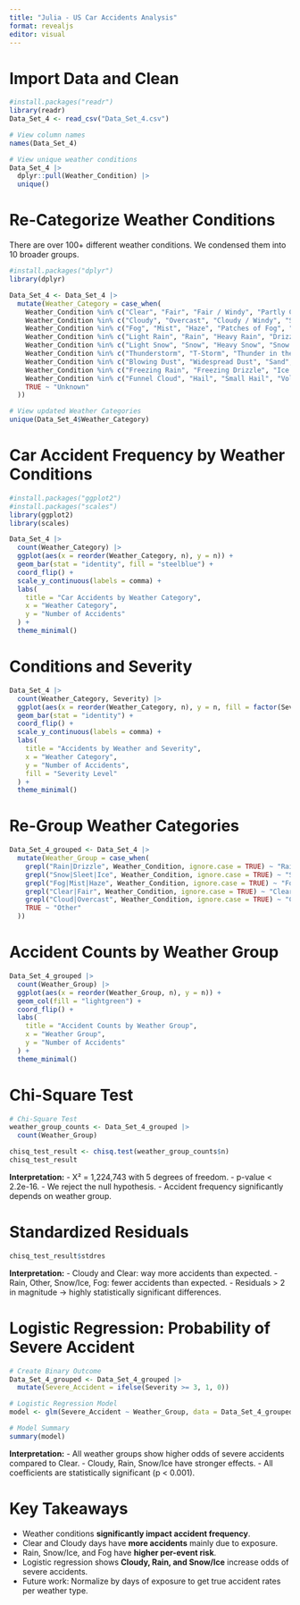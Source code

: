 ```yaml
---
title: "Julia - US Car Accidents Analysis"
format: revealjs
editor: visual
---
```


# Import Data and Clean

```r
#install.packages("readr")
library(readr)
Data_Set_4 <- read_csv("Data_Set_4.csv")

# View column names
names(Data_Set_4)

# View unique weather conditions
Data_Set_4 |> 
  dplyr::pull(Weather_Condition) |> 
  unique()
```

# Re-Categorize Weather Conditions

There are over 100+ different weather conditions. We condensed them into 10 broader groups.

```r
#install.packages("dplyr")
library(dplyr)

Data_Set_4 <- Data_Set_4 |> 
  mutate(Weather_Category = case_when(
    Weather_Condition %in% c("Clear", "Fair", "Fair / Windy", "Partly Cloudy", "Mostly Cloudy", "Partly Cloudy / Windy", "Mostly Cloudy / Windy") ~ "Clear / Fair",
    Weather_Condition %in% c("Cloudy", "Overcast", "Cloudy / Windy", "Scattered Clouds") ~ "Cloudy / Overcast",
    Weather_Condition %in% c("Fog", "Mist", "Haze", "Patches of Fog", "Shallow Fog", "Light Fog", "Light Haze", "Fog / Windy", "Drizzle and Fog") ~ "Fog / Haze / Mist",
    Weather_Condition %in% c("Light Rain", "Rain", "Heavy Rain", "Drizzle", "Heavy Drizzle", "Light Rain Showers", "Rain Showers", "Rain Shower", "Showers in the Vicinity") ~ "Rain / Drizzle",
    Weather_Condition %in% c("Light Snow", "Snow", "Heavy Snow", "Snow Showers", "Blowing Snow", "Sleet", "Snow and Sleet", "Snow Grains") ~ "Snow / Sleet / Ice",
    Weather_Condition %in% c("Thunderstorm", "T-Storm", "Thunder in the Vicinity", "Thunderstorms and Rain", "Thunderstorms and Snow") ~ "Thunderstorms / Lightning",
    Weather_Condition %in% c("Blowing Dust", "Widespread Dust", "Sand", "Dust Whirls", "Squalls") ~ "Wind / Dust / Sand",
    Weather_Condition %in% c("Freezing Rain", "Freezing Drizzle", "Ice Pellets") ~ "Freezing Rain / Ice Pellets",
    Weather_Condition %in% c("Funnel Cloud", "Hail", "Small Hail", "Volcanic Ash") ~ "Other / Rare",
    TRUE ~ "Unknown"
  ))

# View updated Weather Categories
unique(Data_Set_4$Weather_Category)
```

# Car Accident Frequency by Weather Conditions

```r
#install.packages("ggplot2")
#install.packages("scales")
library(ggplot2)
library(scales)

Data_Set_4 |> 
  count(Weather_Category) |> 
  ggplot(aes(x = reorder(Weather_Category, n), y = n)) +
  geom_bar(stat = "identity", fill = "steelblue") +
  coord_flip() +
  scale_y_continuous(labels = comma) +
  labs(
    title = "Car Accidents by Weather Category",
    x = "Weather Category",
    y = "Number of Accidents"
  ) +
  theme_minimal()
```

# Conditions and Severity

```r
Data_Set_4 |> 
  count(Weather_Category, Severity) |> 
  ggplot(aes(x = reorder(Weather_Category, n), y = n, fill = factor(Severity))) +
  geom_bar(stat = "identity") +
  coord_flip() +
  scale_y_continuous(labels = comma) +
  labs(
    title = "Accidents by Weather and Severity",
    x = "Weather Category",
    y = "Number of Accidents",
    fill = "Severity Level"
  ) +
  theme_minimal()
```

# Re-Group Weather Categories

```r
Data_Set_4_grouped <- Data_Set_4 |> 
  mutate(Weather_Group = case_when(
    grepl("Rain|Drizzle", Weather_Condition, ignore.case = TRUE) ~ "Rain",
    grepl("Snow|Sleet|Ice", Weather_Condition, ignore.case = TRUE) ~ "Snow/Ice",
    grepl("Fog|Mist|Haze", Weather_Condition, ignore.case = TRUE) ~ "Fog",
    grepl("Clear|Fair", Weather_Condition, ignore.case = TRUE) ~ "Clear",
    grepl("Cloud|Overcast", Weather_Condition, ignore.case = TRUE) ~ "Cloudy",
    TRUE ~ "Other"
  ))
```

# Accident Counts by Weather Group

```r
Data_Set_4_grouped |> 
  count(Weather_Group) |> 
  ggplot(aes(x = reorder(Weather_Group, n), y = n)) +
  geom_col(fill = "lightgreen") +
  coord_flip() +
  labs(
    title = "Accident Counts by Weather Group",
    x = "Weather Group",
    y = "Number of Accidents"
  ) +
  theme_minimal()
```

# Chi-Square Test

```r
# Chi-Square Test
weather_group_counts <- Data_Set_4_grouped |> 
  count(Weather_Group)

chisq_test_result <- chisq.test(weather_group_counts$n)
chisq_test_result
```

**Interpretation:** - X² = 1,224,743 with 5 degrees of freedom. - p-value \< 2.2e-16. - We reject the null hypothesis. - Accident frequency significantly depends on weather group.

# Standardized Residuals

```r
chisq_test_result$stdres
```

**Interpretation:** - Cloudy and Clear: way more accidents than expected. - Rain, Other, Snow/Ice, Fog: fewer accidents than expected. - Residuals \> 2 in magnitude → highly statistically significant differences.

# Logistic Regression: Probability of Severe Accident

```r
# Create Binary Outcome
Data_Set_4_grouped <- Data_Set_4_grouped |> 
  mutate(Severe_Accident = ifelse(Severity >= 3, 1, 0))

# Logistic Regression Model
model <- glm(Severe_Accident ~ Weather_Group, data = Data_Set_4_grouped, family = "binomial")

# Model Summary
summary(model)
```

**Interpretation:** - All weather groups show higher odds of severe accidents compared to Clear. - Cloudy, Rain, Snow/Ice have stronger effects. - All coefficients are statistically significant (p \< 0.001).

# Key Takeaways

-   Weather conditions **significantly impact accident frequency**.
-   Clear and Cloudy days have **more accidents** mainly due to exposure.
-   Rain, Snow/Ice, and Fog have **higher per-event risk**.
-   Logistic regression shows **Cloudy, Rain, and Snow/Ice** increase odds of severe accidents.
-   Future work: Normalize by days of exposure to get true accident rates per weather type.
